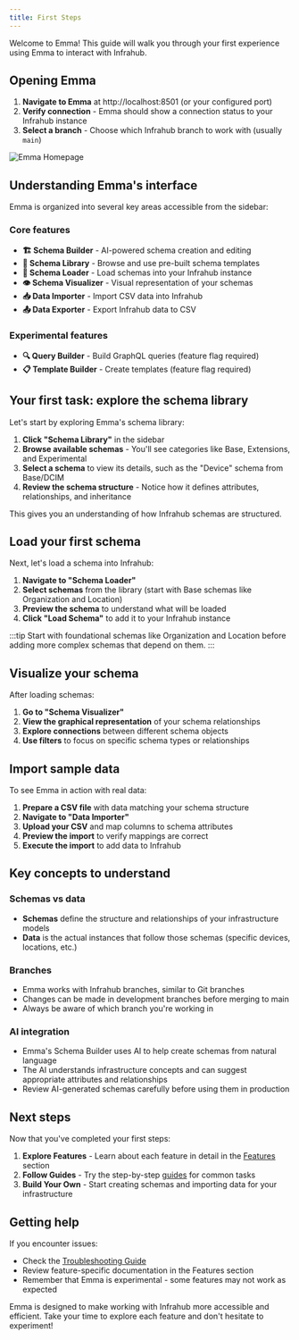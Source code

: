 ```yaml
---
title: First Steps
---
```


Welcome to Emma! This guide will walk you through your first experience using Emma to interact with Infrahub.

## Opening Emma

1. **Navigate to Emma** at http://localhost:8501 (or your configured port)
2. **Verify connection** - Emma should show a connection status to your Infrahub instance
3. **Select a branch** - Choose which Infrahub branch to work with (usually `main`)

![Emma Homepage](../static/home_page.png)

## Understanding Emma's interface

Emma is organized into several key areas accessible from the sidebar:

### Core features

- **🏗️ Schema Builder** - AI-powered schema creation and editing
- **📁 Schema Library** - Browse and use pre-built schema templates
- **🔄 Schema Loader** - Load schemas into your Infrahub instance
- **👁️ Schema Visualizer** - Visual representation of your schemas
- **📥 Data Importer** - Import CSV data into Infrahub
- **📤 Data Exporter** - Export Infrahub data to CSV

### Experimental features

- **🔍 Query Builder** - Build GraphQL queries (feature flag required)
- **📋 Template Builder** - Create templates (feature flag required)

## Your first task: explore the schema library

Let's start by exploring Emma's schema library:

1. **Click "Schema Library"** in the sidebar
2. **Browse available schemas** - You'll see categories like Base, Extensions, and Experimental
3. **Select a schema** to view its details, such as the "Device" schema from Base/DCIM
4. **Review the schema structure** - Notice how it defines attributes, relationships, and inheritance

This gives you an understanding of how Infrahub schemas are structured.

## Load your first schema

Next, let's load a schema into Infrahub:

1. **Navigate to "Schema Loader"**
2. **Select schemas** from the library (start with Base schemas like Organization and Location)
3. **Preview the schema** to understand what will be loaded
4. **Click "Load Schema"** to add it to your Infrahub instance

:::tip
Start with foundational schemas like Organization and Location before adding more complex schemas that depend on them.
:::

## Visualize your schema

After loading schemas:

1. **Go to "Schema Visualizer"**
2. **View the graphical representation** of your schema relationships
3. **Explore connections** between different schema objects
4. **Use filters** to focus on specific schema types or relationships

## Import sample data

To see Emma in action with real data:

1. **Prepare a CSV file** with data matching your schema structure
2. **Navigate to "Data Importer"**
3. **Upload your CSV** and map columns to schema attributes
4. **Preview the import** to verify mappings are correct
5. **Execute the import** to add data to Infrahub

## Key concepts to understand

### Schemas vs data

- **Schemas** define the structure and relationships of your infrastructure models
- **Data** is the actual instances that follow those schemas (specific devices, locations, etc.)

### Branches

- Emma works with Infrahub branches, similar to Git branches
- Changes can be made in development branches before merging to main
- Always be aware of which branch you're working in

### AI integration

- Emma's Schema Builder uses AI to help create schemas from natural language
- The AI understands infrastructure concepts and can suggest appropriate attributes and relationships
- Review AI-generated schemas carefully before using them in production

## Next steps

Now that you've completed your first steps:

1. **Explore Features** - Learn about each feature in detail in the [Features](../features/schema-builder) section
2. **Follow Guides** - Try the step-by-step [guides](../guides/building-your-first-schema) for common tasks
3. **Build Your Own** - Start creating schemas and importing data for your infrastructure

## Getting help

If you encounter issues:

- Check the [Troubleshooting Guide](../reference/troubleshooting)
- Review feature-specific documentation in the Features section
- Remember that Emma is experimental - some features may not work as expected

Emma is designed to make working with Infrahub more accessible and efficient. Take your time to explore each feature and don't hesitate to experiment!